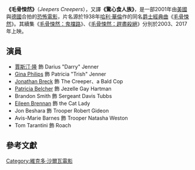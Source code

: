 {{Infobox film
| name           = 毛骨悚然
| image          = 
| alt            = 
| caption        = 
| director       = [[維克多·沙爾瓦|維克多·沙爾瓦]]
| producer       = {{plainlist|
* Tom Luse
* Barry Opper
}}<!-- only producers, not executive producers -->
| writer         = Victor Salva
| starring       = {{plainlist|
* [[Gina_Philips|Gina Philips]]
* [[賈斯汀·隆|賈斯汀·隆]]
* [[Jonathan_Breck|Jonathan Breck]]
* [[Eileen_Brennan|Eileen Brennan]]
}}<!-- per billing block -->
| music          = Bennett Salvay
| cinematography = Don E. FauntLeRoy
| editing        = Ed Marx
| studio         = [[American_Zoetrope|American Zoetrope]]<ref name=afi/>
| distributor    = {{plainlist|
* [[聯藝電影|聯藝電影]]<ref name=afi/>
* [[米高梅|米高梅]]<ref name=afi/>
}}
| released       = {{Film date|2001|08|31}}
| runtime        = 91分鐘<!--Theatrical runtime: 90:41--><ref>{{cite web | url=http://bbfc.co.uk/releases/jeepers-creepers-2001 | title=''JEEPERS CREEPERS'' (15) | publisher=[[British_Board_of_Film_Classification|British Board of Film Classification]] | date=June 26, 2001 | accessdate=February 21, 2015 | archive-date=2015-02-22 | archive-url=https://web.archive.org/web/20150222015842/http://bbfc.co.uk/releases/jeepers-creepers-2001 | dead-url=no }}</ref>
| country        = {{plainlist|
* [[美國|美國]]<ref name=afi>{{cite web|url=https://catalog.afi.com/Film/62061-JEEPERS-CREEPERS|title=Jeepers Creepers|work=[[AFI_Catalog_of_Feature_Films|AFI Catalog of Feature Films]]|publisher=[[American_Film_Institute|American Film Institute]]|accessdate=June 5, 2020|archive-date=2021-01-10|archive-url=https://web.archive.org/web/20210110005305/https://catalog.afi.com/Film/62061-JEEPERS-CREEPERS|dead-url=no}}</ref>
* Germany<ref name=afi/>
}}
| language       = [[英語|英語]]
| budget         = 1000萬[[美元|美元]]<ref name=mojo>{{cite web|url=https://boxofficemojo.com/movies/?id=jeeperscreepers.htm|title=Jeepers Creepers|work=[[Box_Office_Mojo|Box Office Mojo]]|publisher=[[IMDb|IMDb]]|accessdate=October 24, 2010|archive-date=2010-08-10|archive-url=https://web.archive.org/web/20100810154718/http://www.boxofficemojo.com/movies/?id=jeeperscreepers.htm|dead-url=no}}</ref>
| gross          = 5920萬美元<ref name=mojo/>
}}

'''《毛骨悚然》'''（''Jeepers Creepers''），又譯'''《驚心食人族》'''，是一部2001年由[[美國|美國]]與[[德國|德國]]合拍的[[恐怖電影|恐怖電影]]，片名源於1938年[[哈利·華倫|哈利·華倫]]作的同名[[爵士經典曲|爵士經典曲]]《[[毛骨悚然_(歌曲)|毛骨悚然]]》。其續集《[[毛骨悚然：鬼擋路|毛骨悚然：鬼擋路]]》、《[[毛骨悚然：趕盡殺絕|毛骨悚然：趕盡殺絕]]》分別於2003、2017年上映。

==演員==
* [[賈斯汀·隆|賈斯汀·隆]] 飾 Darius "Darry" Jenner 
* [[Gina_Philips|Gina Philips]] 飾 Patricia "Trish" Jenner 
* [[Jonathan_Breck|Jonathan Breck]] 飾 The Creeper、a Bald Cop
* [[Patricia_Belcher|Patricia Belcher]] 飾 Jezelle Gay Hartman
* Brandon Smith 飾 Sergeant Davis Tubbs
* [[Eileen_Brennan|Eileen Brennan]] 飾 the Cat Lady
* Jon Beshara 飾 Trooper Robert Gideon
* Avis-Marie Barnes 飾 Trooper Natasha Weston
* Tom Tarantini 飾 Roach

== 參考文獻 ==
{{Reflist|30em}}

{{Victor Salva}}
{{DEFAULTSORT:Jeepers Creepers}}
[[Category:維克多·沙爾瓦電影|Category:維克多·沙爾瓦電影]]